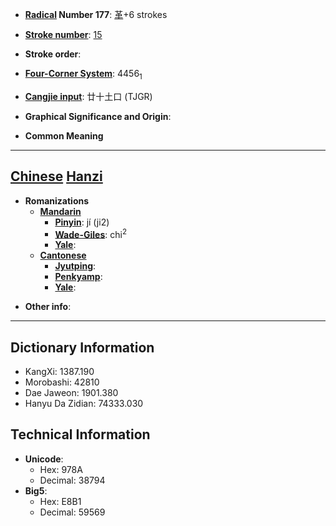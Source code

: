 * '''[[Wiktionary:Chinese radical index| Radical]] Number 177''': [[Wiktionary:Chinese radical index 革|革]]+6 strokes

* '''[[Wiktionary:Chinese total strokes index|Stroke number]]''': [[Wiktionary:Chinese total strokes index 15|15]]

* '''Stroke order''': 

* '''[[Wiktionary:Chinese four corner index|Four-Corner System]]''': 4456<sub>1</sub>

* '''[[Wiktionary:Chinese Cangjie index|Cangjie input]]''': 廿十土口 (TJGR)

* '''Graphical Significance and Origin''': 

* '''Common Meaning'''

----

== [[Chinese]] [[Hanzi]] ==

* '''Romanizations'''
** '''[[Mandarin]]'''
*** '''[[Pinyin]]''': jí (ji2)
*** '''[[Wade-Giles]]''': chi<sup>2</sup>
*** '''[[Yale]]''': 
** '''[[Cantonese]]'''
*** '''[[Jyutping]]''':
*** '''[[Penkyamp]]''': 
*** '''[[Yale]]''': 

* '''Other info''': 

----

== Dictionary Information ==

* KangXi: 1387.190
* Morobashi: 42810
* Dae Jaweon: 1901.380
* Hanyu Da Zidian: 74333.030

== Technical Information ==

* '''Unicode''':
** Hex: 978A
** Decimal: 38794
* '''Big5''':
** Hex: E8B1
** Decimal: 59569